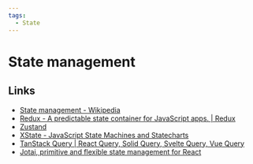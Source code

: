 ```yaml
---
tags:
  - State
---
```


# State management

## Links

- [State management - Wikipedia](https://en.wikipedia.org/wiki/State_management)
- [Redux - A predictable state container for JavaScript apps. | Redux](https://redux.js.org/)
- [Zustand](https://zustand-demo.pmnd.rs/)
- [XState - JavaScript State Machines and Statecharts](https://xstate.js.org/)
- [TanStack Query | React Query, Solid Query, Svelte Query, Vue Query](https://tanstack.com/query/v3/)
- [Jotai, primitive and flexible state management for React](https://jotai.org/)
